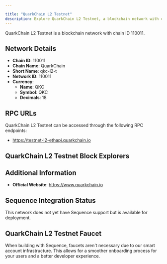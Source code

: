 ```yaml
---

title: "QuarkChain L2 Testnet"
description: Explore QuarkChain L2 Testnet, a blockchain network with chain ID 110011. Learn about its native currency, QKC, and how to interact with the network.
---
```




QuarkChain L2 Testnet is a blockchain network with chain ID 110011.

## Network Details

- **Chain ID**: 110011
- **Chain Name**: QuarkChain
- **Short Name**: qkc-l2-t
- **Network ID**: 110011
- **Currency**: 
  - **Name**: QKC
  - **Symbol**: QKC
  - **Decimals**: 18

## RPC URLs

QuarkChain L2 Testnet can be accessed through the following RPC endpoints:

- https://testnet-l2-ethapi.quarkchain.io

## QuarkChain L2 Testnet Block Explorers



## Additional Information

- **Official Website**: https://www.quarkchain.io

## Sequence Integration Status

This network does not yet have Sequence support but is available for deployment.

## QuarkChain L2 Testnet Faucet

When building with Sequence, faucets aren't necessary due to our smart account infrastructure. This allows for a smoother onboarding process for your users and a better developer experience.
